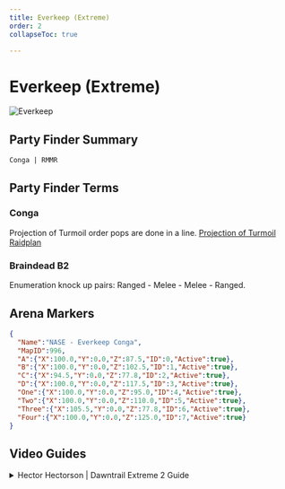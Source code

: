 ```yaml
---
title: Everkeep (Extreme)
order: 2
collapseToc: true

---
```


# Everkeep (Extreme)

![Everkeep](/images/thumbnails/extreme/dt-ex2.png)

## Party Finder Summary

```
Conga | RMMR
```

## Party Finder Terms

### Conga

Projection of Turmoil order pops are done in a line. [Projection of Turmoil Raidplan](<https://raidplan.io/plan/kOzWlEJdezZxbmL9>)

### Braindead B2

Enumeration knock up pairs: Ranged - Melee - Melee - Ranged. 

## Arena Markers

```json
{
  "Name":"NASE - Everkeep Conga",
  "MapID":996,
  "A":{"X":100.0,"Y":0.0,"Z":87.5,"ID":0,"Active":true},
  "B":{"X":100.0,"Y":0.0,"Z":102.5,"ID":1,"Active":true},
  "C":{"X":94.5,"Y":0.0,"Z":77.8,"ID":2,"Active":true},
  "D":{"X":100.0,"Y":0.0,"Z":117.5,"ID":3,"Active":true},
  "One":{"X":100.0,"Y":0.0,"Z":95.0,"ID":4,"Active":true},
  "Two":{"X":100.0,"Y":0.0,"Z":110.0,"ID":5,"Active":true},
  "Three":{"X":105.5,"Y":0.0,"Z":77.8,"ID":6,"Active":true},
  "Four":{"X":100.0,"Y":0.0,"Z":125.0,"ID":7,"Active":true}
}
```

## Video Guides

<details>
<summary>Hector Hectorson | Dawntrail Extreme 2 Guide</summary>

<YouTube videoId="Du3QNaUkIt0" />
</details>
